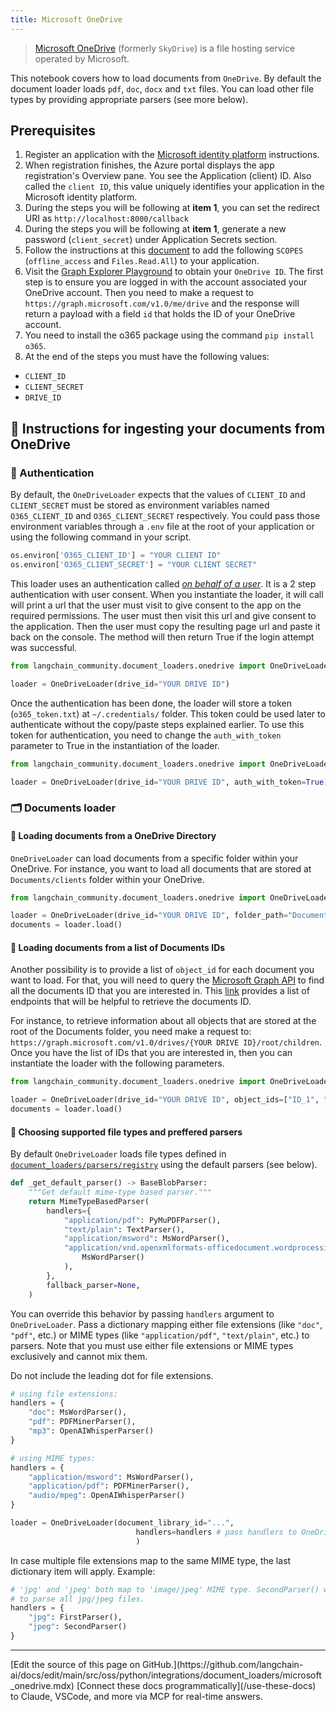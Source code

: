 ```yaml
---
title: Microsoft OneDrive
---
```


>[Microsoft OneDrive](https://en.wikipedia.org/wiki/OneDrive) (formerly `SkyDrive`) is a file hosting service operated by Microsoft.

This notebook covers how to load documents from `OneDrive`. By default the document loader loads `pdf`, `doc`, `docx` and `txt` files. You can load other file types by providing appropriate parsers (see more below).

## Prerequisites

1. Register an application with the [Microsoft identity platform](https://learn.microsoft.com/en-us/azure/active-directory/develop/quickstart-register-app) instructions.
2. When registration finishes, the Azure portal displays the app registration's Overview pane. You see the Application (client) ID. Also called the `client ID`, this value uniquely identifies your application in the Microsoft identity platform.
3. During the steps you will be following at **item 1**, you can set the redirect URI as `http://localhost:8000/callback`
4. During the steps you will be following at **item 1**, generate a new password (`client_secret`) under Application Secrets section.
5. Follow the instructions at this [document](https://learn.microsoft.com/en-us/azure/active-directory/develop/quickstart-configure-app-expose-web-apis#add-a-scope) to add the following `SCOPES` (`offline_access` and `Files.Read.All`) to your application.
6. Visit the [Graph Explorer Playground](https://developer.microsoft.com/en-us/graph/graph-explorer) to obtain your `OneDrive ID`. The first step is to ensure you are logged in with the account associated your OneDrive account. Then you need to make a request to `https://graph.microsoft.com/v1.0/me/drive` and the response will return a payload with a field `id` that holds the ID of your OneDrive account.
7. You need to install the o365 package using the command `pip install o365`.
8. At the end of the steps you must have the following values:

- `CLIENT_ID`
- `CLIENT_SECRET`
- `DRIVE_ID`

## 🧑 Instructions for ingesting your documents from OneDrive

### 🔑 Authentication

By default, the `OneDriveLoader` expects that the values of `CLIENT_ID` and `CLIENT_SECRET` must be stored as environment variables named `O365_CLIENT_ID` and `O365_CLIENT_SECRET` respectively. You could pass those environment variables through a `.env` file at the root of your application or using the following command in your script.

```python
os.environ['O365_CLIENT_ID'] = "YOUR CLIENT ID"
os.environ['O365_CLIENT_SECRET'] = "YOUR CLIENT SECRET"
```

This loader uses an authentication called [*on behalf of a user*](https://learn.microsoft.com/en-us/graph/auth-v2-user?context=graph%2Fapi%2F1.0&view=graph-rest-1.0). It is a 2 step authentication with user consent. When you instantiate the loader, it will call will print a url that the user must visit to give consent to the app on the required permissions. The user must then visit this url and give consent to the application. Then the user must copy the resulting page url and paste it back on the console. The method will then return True if the login attempt was successful.

```python
from langchain_community.document_loaders.onedrive import OneDriveLoader

loader = OneDriveLoader(drive_id="YOUR DRIVE ID")
```

Once the authentication has been done, the loader will store a token (`o365_token.txt`) at `~/.credentials/` folder. This token could be used later to authenticate without the copy/paste steps explained earlier. To use this token for authentication, you need to change the `auth_with_token` parameter to True in the instantiation of the loader.

```python
from langchain_community.document_loaders.onedrive import OneDriveLoader

loader = OneDriveLoader(drive_id="YOUR DRIVE ID", auth_with_token=True)
```

### 🗂️ Documents loader

#### 📑 Loading documents from a OneDrive Directory

`OneDriveLoader` can load documents from a specific folder within your OneDrive. For instance, you want to load all documents that are stored at `Documents/clients` folder within your OneDrive.

```python
from langchain_community.document_loaders.onedrive import OneDriveLoader

loader = OneDriveLoader(drive_id="YOUR DRIVE ID", folder_path="Documents/clients", auth_with_token=True)
documents = loader.load()
```

#### 📑 Loading documents from a list of Documents IDs

Another possibility is to provide a list of `object_id` for each document you want to load. For that, you will need to query the [Microsoft Graph API](https://developer.microsoft.com/en-us/graph/graph-explorer) to find all the documents ID that you are interested in. This [link](https://learn.microsoft.com/en-us/graph/api/resources/onedrive?view=graph-rest-1.0#commonly-accessed-resources) provides a list of endpoints that will be helpful to retrieve the documents ID.

For instance, to retrieve information about all objects that are stored at the root of the Documents folder, you need make a request to: `https://graph.microsoft.com/v1.0/drives/{YOUR DRIVE ID}/root/children`. Once you have the list of IDs that you are interested in, then you can instantiate the loader with the following parameters.

```python
from langchain_community.document_loaders.onedrive import OneDriveLoader

loader = OneDriveLoader(drive_id="YOUR DRIVE ID", object_ids=["ID_1", "ID_2"], auth_with_token=True)
documents = loader.load()
```

#### 📑 Choosing supported file types and preffered parsers

By default `OneDriveLoader` loads file types defined in [`document_loaders/parsers/registry`](https://github.com/langchain-ai/langchain/blob/master/libs/community/langchain_community/document_loaders/parsers/registry.py#L10-L22) using the default parsers (see below).

```python
def _get_default_parser() -> BaseBlobParser:
    """Get default mime-type based parser."""
    return MimeTypeBasedParser(
        handlers={
            "application/pdf": PyMuPDFParser(),
            "text/plain": TextParser(),
            "application/msword": MsWordParser(),
            "application/vnd.openxmlformats-officedocument.wordprocessingml.document": (
                MsWordParser()
            ),
        },
        fallback_parser=None,
    )
```

You can override this behavior by passing `handlers` argument to `OneDriveLoader`.
Pass a dictionary mapping either file extensions (like `"doc"`, `"pdf"`, etc.)
or MIME types (like `"application/pdf"`, `"text/plain"`, etc.) to parsers.
Note that you must use either file extensions or MIME types exclusively and
cannot mix them.

Do not include the leading dot for file extensions.

```python
# using file extensions:
handlers = {
    "doc": MsWordParser(),
    "pdf": PDFMinerParser(),
    "mp3": OpenAIWhisperParser()
}

# using MIME types:
handlers = {
    "application/msword": MsWordParser(),
    "application/pdf": PDFMinerParser(),
    "audio/mpeg": OpenAIWhisperParser()
}

loader = OneDriveLoader(document_library_id="...",
                            handlers=handlers # pass handlers to OneDriveLoader
                            )
```

In case multiple file extensions map to the same MIME type, the last dictionary item will
apply.
Example:

```python
# 'jpg' and 'jpeg' both map to 'image/jpeg' MIME type. SecondParser() will be used
# to parse all jpg/jpeg files.
handlers = {
    "jpg": FirstParser(),
    "jpeg": SecondParser()
}
```

---

<Callout icon="pen-to-square" iconType="regular">
    [Edit the source of this page on GitHub.](https://github.com/langchain-ai/docs/edit/main/src/oss/python/integrations/document_loaders/microsoft_onedrive.mdx)
</Callout>
<Tip icon="terminal" iconType="regular">
    [Connect these docs programmatically](/use-these-docs) to Claude, VSCode, and more via MCP for    real-time answers.
</Tip>
